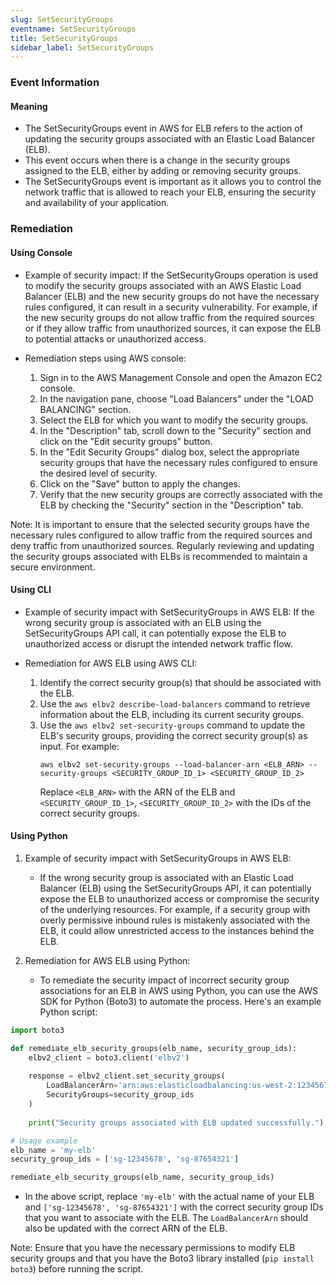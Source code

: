 ```yaml
--- 
slug: SetSecurityGroups
eventname: SetSecurityGroups
title: SetSecurityGroups
sidebar_label: SetSecurityGroups
---
```

                       
### Event Information

#### Meaning

- The SetSecurityGroups event in AWS for ELB refers to the action of updating the security groups associated with an Elastic Load Balancer (ELB).
- This event occurs when there is a change in the security groups assigned to the ELB, either by adding or removing security groups.
- The SetSecurityGroups event is important as it allows you to control the network traffic that is allowed to reach your ELB, ensuring the security and availability of your application.

### Remediation

#### Using Console

- Example of security impact: If the SetSecurityGroups operation is used to modify the security groups associated with an AWS Elastic Load Balancer (ELB) and the new security groups do not have the necessary rules configured, it can result in a security vulnerability. For example, if the new security groups do not allow traffic from the required sources or if they allow traffic from unauthorized sources, it can expose the ELB to potential attacks or unauthorized access.

- Remediation steps using AWS console:
  1. Sign in to the AWS Management Console and open the Amazon EC2 console.
  2. In the navigation pane, choose "Load Balancers" under the "LOAD BALANCING" section.
  3. Select the ELB for which you want to modify the security groups.
  4. In the "Description" tab, scroll down to the "Security" section and click on the "Edit security groups" button.
  5. In the "Edit Security Groups" dialog box, select the appropriate security groups that have the necessary rules configured to ensure the desired level of security.
  6. Click on the "Save" button to apply the changes.
  7. Verify that the new security groups are correctly associated with the ELB by checking the "Security" section in the "Description" tab.

Note: It is important to ensure that the selected security groups have the necessary rules configured to allow traffic from the required sources and deny traffic from unauthorized sources. Regularly reviewing and updating the security groups associated with ELBs is recommended to maintain a secure environment.

#### Using CLI

- Example of security impact with SetSecurityGroups in AWS ELB: If the wrong security group is associated with an ELB using the SetSecurityGroups API call, it can potentially expose the ELB to unauthorized access or disrupt the intended network traffic flow.

- Remediation for AWS ELB using AWS CLI:
  1. Identify the correct security group(s) that should be associated with the ELB.
  2. Use the `aws elbv2 describe-load-balancers` command to retrieve information about the ELB, including its current security groups.
  3. Use the `aws elbv2 set-security-groups` command to update the ELB's security groups, providing the correct security group(s) as input. For example:
     ```
     aws elbv2 set-security-groups --load-balancer-arn <ELB_ARN> --security-groups <SECURITY_GROUP_ID_1> <SECURITY_GROUP_ID_2>
     ```
     Replace `<ELB_ARN>` with the ARN of the ELB and `<SECURITY_GROUP_ID_1>`, `<SECURITY_GROUP_ID_2>` with the IDs of the correct security groups.

#### Using Python

1. Example of security impact with SetSecurityGroups in AWS ELB:
   - If the wrong security group is associated with an Elastic Load Balancer (ELB) using the SetSecurityGroups API, it can potentially expose the ELB to unauthorized access or compromise the security of the underlying resources. For example, if a security group with overly permissive inbound rules is mistakenly associated with the ELB, it could allow unrestricted access to the instances behind the ELB.

2. Remediation for AWS ELB using Python:
   - To remediate the security impact of incorrect security group associations for an ELB in AWS using Python, you can use the AWS SDK for Python (Boto3) to automate the process. Here's an example Python script:

```python
import boto3

def remediate_elb_security_groups(elb_name, security_group_ids):
    elbv2_client = boto3.client('elbv2')
    
    response = elbv2_client.set_security_groups(
        LoadBalancerArn='arn:aws:elasticloadbalancing:us-west-2:123456789012:loadbalancer/app/' + elb_name + '/1234567890abcdef',
        SecurityGroups=security_group_ids
    )
    
    print("Security groups associated with ELB updated successfully.")

# Usage example
elb_name = 'my-elb'
security_group_ids = ['sg-12345678', 'sg-87654321']

remediate_elb_security_groups(elb_name, security_group_ids)
```

   - In the above script, replace `'my-elb'` with the actual name of your ELB and `['sg-12345678', 'sg-87654321']` with the correct security group IDs that you want to associate with the ELB. The `LoadBalancerArn` should also be updated with the correct ARN of the ELB.

Note: Ensure that you have the necessary permissions to modify ELB security groups and that you have the Boto3 library installed (`pip install boto3`) before running the script.


 